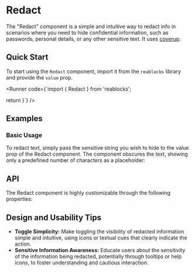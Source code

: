 

# Redact
The "Redact" component is a simple and intuitive way to redact info in scenarios where you need to hide confidential information, such as passwords, personal details, or any other sensitive text.
It uses [coverup](https://www.npmjs.com/package/coverup).

## Quick Start
To start using the `Redact` component, import it from the `reablocks` library and provide the `value` prop.

<Runner code={`import { Redact } from 'reablocks';

  return <Redact value="Don't tell!" />
}`}
/>

## Examples
### Basic Usage
To redact text, simply pass the sensitive string you wish to hide to the value prop of the Redact component. 
The component obscures the text, showing only a predefined number of characters as a placeholder:
<StoryRenderer path="components/Redact.story.tsx" name="Basic" storybookKey="components-data-redact--basic" />

## API
The Redact component is highly customizable through the following properties:
<PropsTable name="Redact" />

## Design and Usability Tips

- **Toggle Simplicity:** Make toggling the visibility of redacted information simple and intuitive, using icons or textual cues that clearly indicate the action.
- **Sensitive Information Awareness:** Educate users about the sensitivity of the information being redacted, potentially through tooltips or help icons, to foster understanding and cautious interaction.
